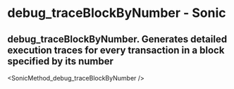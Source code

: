 # debug_traceBlockByNumber - Sonic

## debug_traceBlockByNumber. Generates detailed execution traces for every transaction in a block specified by its number


<SonicMethod_debug_traceBlockByNumber />
